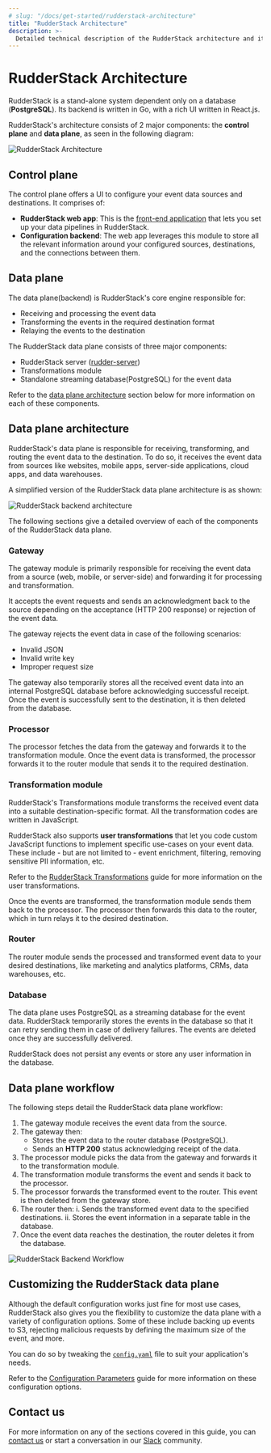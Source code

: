 ```yaml
---
# slug: "/docs/get-started/rudderstack-architecture"
title: "RudderStack Architecture"
description: >-
  Detailed technical description of the RudderStack architecture and its major components - the control plane and data plane.
---
```


# RudderStack Architecture

RudderStack is a stand-alone system dependent only on a database (**PostgreSQL**). Its backend is written in Go, with a rich UI written in React.js.

RudderStack's architecture consists of 2 major components: the **control plane** and **data plane**, as seen in the following diagram:

<img src="../assets/get-started/rudderstack-architecture.png" alt="RudderStack Architecture" />

## Control plane

The control plane offers a UI to configure your event data sources and destinations. It comprises of:

- **RudderStack web app**: This is the [front-end application](https://app.rudderstack.com) that lets you set up your data pipelines in RudderStack.
- **Configuration backend**: The web app leverages this module to store all the relevant information around your configured sources, destinations, and the connections between them.

## Data plane

The data plane(backend) is RudderStack's core engine responsible for:

- Receiving and processing the event data
- Transforming the events in the required destination format
- Relaying the events to the destination

The RudderStack data plane consists of three major components:

- RudderStack server ([rudder-server](https://github.com/rudderlabs/rudder-server))
- Transformations module
- Standalone streaming database(PostgreSQL) for the event data

<div class="infoBlock">

Refer to the <a href="#data-plane-architecture">data plane architecture</a> section below for more information on each of these components.
</div>

## Data plane architecture

RudderStack's data plane is responsible for receiving, transforming, and routing the event data to the destination. To do so, it receives the event data from sources like websites, mobile apps, server-side applications, cloud apps, and data warehouses.

A simplified version of the RudderStack data plane architecture is as shown:

<img src="../assets/get-started/rudderstack-backend-architecture.png" alt="RudderStack backend architecture" />

The following sections give a detailed overview of each of the components of the RudderStack data plane.

### Gateway

The gateway module is primarily responsible for receiving the event data from a source (web, mobile, or server-side) and forwarding it for processing and transformation. 

It accepts the event requests and sends an acknowledgment back to the source depending on the acceptance (HTTP 200 response) or rejection of the event data.

<div class="infoBlock">

The gateway rejects the event data in case of the following scenarios:
<ul>
<li>Invalid JSON</li>
<li>Invalid write key</li>
<li>Improper request size</li>
</ul>
</div>

The gateway also temporarily stores all the received event data into an internal PostgreSQL database before acknowledging successful receipt. Once the event is successfully sent to the destination, it is then deleted from the database.

### Processor

The processor fetches the data from the gateway and forwards it to the transformation module. Once the event data is transformed, the processor forwards it to the router module that sends it to the required destination.
 
### Transformation module

RudderStack's Transformations module transforms the received event data into a suitable destination-specific format. All the transformation codes are written in JavaScript.

RudderStack also supports **user transformations** that let you code custom JavaScript functions to implement specific use-cases on your event data. These include - but are not limited to - event enrichment, filtering, removing sensitive PII information, etc.

<div class="successBlock">

  Refer to the <a href="https://rudderstack.com/docs/transformations/">RudderStack Transformations</a> guide for more information on the user transformations.
</div>

Once the events are transformed, the transformation module sends them back to the processor. The processor then forwards this data to the router, which in turn relays it to the desired destination.

### Router

The router module sends the processed and transformed event data to your desired destinations, like marketing and analytics platforms, CRMs, data warehouses, etc.

### Database

The data plane uses PostgreSQL as a streaming database for the event data. RudderStack temporarily stores the events in the database so that it can retry sending them in case of delivery failures. The events are deleted once they are successfully delivered.

<div class="infoBlock">
  
RudderStack does not persist any events or store any user information in the database.
</div>

## Data plane workflow

The following steps detail the RudderStack data plane workflow:

1. The gateway module receives the event data from the source.
2. The gateway then:
    - Stores the event data to the router database \(PostgreSQL\).
    - Sends an **HTTP 200** status acknowledging receipt of the data.
3. The processor module picks the data from the gateway and forwards it to the transformation module.
4. The transformation module transforms the event and sends it back to the processor.
5. The processor forwards the transformed event to the router. This event is then deleted from the gateway store.
6. The router then:
   i. Sends the transformed event data to the specified destinations.
   ii. Stores the event information in a separate table in the database.
7. Once the event data reaches the destination, the router deletes it from the database.

<img src="../assets/get-started/rudderstack-backend-workflow.png" alt="RudderStack Backend Workflow" />

## Customizing the RudderStack data plane

Although the default configuration works just fine for most use cases, RudderStack also gives you the flexibility to customize the data plane with a variety of configuration options. Some of these include backing up events to S3, rejecting malicious requests by defining the maximum size of the event, and more.

You can do so by tweaking the [`config.yaml`](https://github.com/rudderlabs/rudder-server/blob/master/config/config.yaml) file to suit your application's needs.

<div class="infoBlock">

Refer to the <a href="https://rudderstack.com/docs/user-guides/administrators-guide/config-parameters">Configuration Parameters</a> guide for more information on these configuration options.
</div>

## Contact us

For more information on any of the sections covered in this guide, you can [contact us](mailto:%20docs@rudderstack.com) or start a conversation in our [Slack](https://rudderstack.com/join-rudderstack-slack-community) community.
